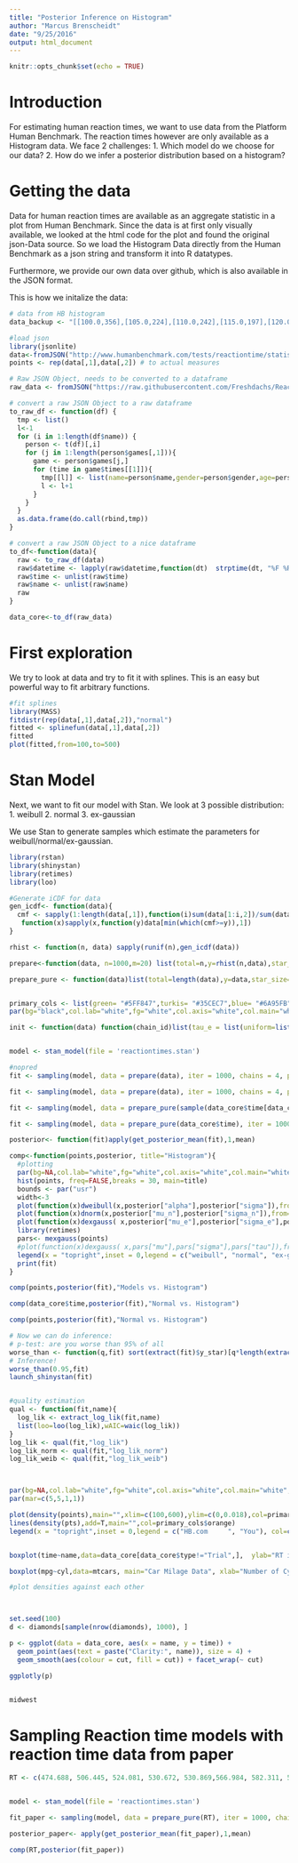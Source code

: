```yaml
---
title: "Posterior Inference on Histogram"
author: "Marcus Brenscheidt"
date: "9/25/2016"
output: html_document
---
```


```r
knitr::opts_chunk$set(echo = TRUE)
```

# Introduction
For estimating human reaction times, we want to use data from the Platform Human Benchmark. The reaction times however are only available as a Histogram data. We face 2 challenges:
1. Which model do we choose for our data?
2. How do we infer a posterior distribution based on a histogram?

# Getting the data
Data for human reaction times are available as an aggregate statistic in a plot from Human Benchmark. Since the data is at first only visually available, we looked at the html code for the plot and found the original json-Data source. So we load the Histogram Data directly from the Human Benchmark as a json string and transform it into R datatypes.

Furthermore, we provide our own data over github, which is also available in the JSON format. 

This is how we initalize the data:

```r
# data from HB histogram
data_backup <- "[[100.0,356],[105.0,224],[110.0,242],[115.0,197],[120.0,124],[125.0,102],[130.0,58],[135.0,42],[140.0,50],[145.0,47],[150.0,132],[155.0,249],[160.0,332],[165.0,487],[170.0,864],[175.0,1297],[180.0,1981],[185.0,3244],[190.0,4383],[195.0,5362],[200.0,6986],[205.0,9344],[210.0,13285],[215.0,15412],[220.0,19350],[225.0,23433],[230.0,25925],[235.0,29517],[240.0,33990],[245.0,36126],[250.0,37764],[255.0,40064],[260.0,40188],[265.0,41213],[270.0,41240],[275.0,39233],[280.0,37815],[285.0,38181],[290.0,34601],[295.0,30424],[300.0,28837],[305.0,26339],[310.0,23172],[315.0,21715],[320.0,19828],[325.0,18128],[330.0,17492],[335.0,15354],[340.0,14415],[345.0,13540],[350.0,12661],[355.0,11716],[360.0,11777],[365.0,10293],[370.0,9459],[375.0,9978],[380.0,8309],[385.0,7715],[390.0,7356],[395.0,7076],[400.0,6733],[405.0,6546],[410.0,5816],[415.0,5564],[420.0,5214],[425.0,4880],[430.0,4914],[435.0,4623],[440.0,4452],[445.0,3777],[450.0,3652],[455.0,3642],[460.0,3851],[465.0,2925],[470.0,2902],[475.0,2888],[480.0,2960],[485.0,2499],[490.0,2515],[495.0,2228],[500.0,840]]"

#load json
library(jsonlite)
data<-fromJSON("http://www.humanbenchmark.com/tests/reactiontime/statistics/data/monthly")
points <- rep(data[,1],data[,2]) # to actual measures

# Raw JSON Object, needs to be converted to a dataframe
raw_data <- fromJSON("https://raw.githubusercontent.com/Freshdachs/Reaction-Times/master/data.json")

# convert a raw JSON Object to a raw dataframe
to_raw_df <- function(df) {
  tmp <- list()
  l<-1
  for (i in 1:length(df$name)) {
    person <- t(df)[,i]
    for (j in 1:length(person$games[,1])){
      game <- person$games[j,]
      for (time in game$times[[1]]){
        tmp[[l]] <- list(name=person$name,gender=person$gender,age=person$age,datetime=game$datetime,type=game$type,time=time)
        l <- l+1
      }
    }
  }
  as.data.frame(do.call(rbind,tmp))
}

# convert a raw JSON Object to a nice dataframe
to_df<-function(data){
  raw <- to_raw_df(data)
  raw$datetime <- lapply(raw$datetime,function(dt)  strptime(dt, "%F %R:%S") )
  raw$time <- unlist(raw$time)
  raw$name <- unlist(raw$name)
  raw
}

data_core<-to_df(raw_data)
```

# First exploration
We try to look at data and try to fit it with splines. This is an easy but powerful way to fit arbitrary functions.
```r
#fit splines
library(MASS)
fitdistr(rep(data[,1],data[,2]),"normal")
fitted <- splinefun(data[,1],data[,2])
fitted
plot(fitted,from=100,to=500)
```

# Stan Model
Next, we want to fit our model with Stan. We look at 3 possible distribution:
  1. weibull
  2. normal
  3. ex-gaussian

We use Stan to generate samples which estimate the parameters for weibull/normal/ex-gaussian.

```r
library(rstan)
library(shinystan)
library(retimes)
library(loo)

#Generate iCDF for data
gen_icdf<- function(data){ 
  cmf <- sapply(1:length(data[,1]),function(i)sum(data[1:i,2])/sum(data[,2]))
   function(x)sapply(x,function(y)data[min(which(cmf>=y)),1])
}

rhist <- function(n, data) sapply(runif(n),gen_icdf(data))

prepare<-function(data, n=1000,m=20) list(total=n,y=rhist(n,data),star_size=m)

prepare_pure <- function(data)list(total=length(data),y=data,star_size=m)


primary_cols <- list(green= "#5FF847",turkis= "#35CEC7",blue= "#6A95FB",pink= "#C63AA0",orange= "#FF8C09",fancy_pink= "#FF0961",dark_blue= "#032F5E")
par(bg="black",col.lab="white",fg="white",col.axis="white",col.main="white")

init <- function(data) function(chain_id)list(tau_e = list(uniform=list(lower=0,upper=100)), sigma_e = list(uniform=list(lower=0,upper=500)), mu_e = list(uniform=list(lower=0,upper=500)))


model <- stan_model(file = 'reactiontimes.stan')

#nopred
fit <- sampling(model, data = prepare(data), iter = 1000, chains = 4, pars=c("alpha","sigma","mu_n", "sigma_n","mu_e","sigma_e","lambda_e","log_lik","log_lik_norm","log_lik_weib"), init=init(data))

fit <- sampling(model, data = prepare(data), iter = 1000, chains = 4, pars=c("alpha","sigma","mu_n", "sigma_n","mu_e","sigma_e","lambda_e","y_star"), init=init(data))

fit <- sampling(model, data = prepare_pure(sample(data_core$time[data_core$type!="Trial"],1000,replace=T)), iter = 1000, chains = 4, pars=c("alpha","sigma","mu_n", "sigma_n","mu_e","sigma_e","lambda_e","log_lik","log_lik_norm","log_lik_weib"), init=init(data))

fit <- sampling(model, data = prepare_pure(data_core$time), iter = 1000, chains = 4, pars=c("alpha","sigma","mu_n", "sigma_n","mu_e","sigma_e","lambda_e","y_star"), init=init(data))

posterior<- function(fit)apply(get_posterior_mean(fit),1,mean)

comp<-function(points,posterior, title="Histogram"){
  #plotting
  par(bg=NA,col.lab="white",fg="white",col.axis="white",col.main="white",lwd=1.5)
  hist(points, freq=FALSE,breaks = 30, main=title)
  bounds <- par("usr")
  width<-3
  plot(function(x)dweibull(x,posterior["alpha"],posterior["sigma"]),from=bounds[1], to=bounds[2], add=T,col=primary_cols$green,lwd=width)
  plot(function(x)dnorm(x,posterior["mu_n"],posterior["sigma_n"]),from=bounds[1], to=bounds[2], add=T,col=primary_cols$turkis,lwd=width)
  plot(function(x)dexgauss( x,posterior["mu_e"],posterior["sigma_e"],posterior["lambda_e"]^-1),from=bounds[1], to=bounds[2], add=T, col=primary_cols$fancy_pink,lwd=width)
  library(retimes)
  pars<- mexgauss(points)
  #plot(function(x)dexgauss( x,pars["mu"],pars["sigma"],pars["tau"]),from=bounds[1], to=bounds[2], add=T, col=primary_cols$orange,lwd=width)
  legend(x = "topright",inset = 0,legend = c("weibull", "normal", "ex-gaussian"), col=c(primary_cols$green,primary_cols$turkis,primary_cols$fancy_pink), lwd=5, cex=.5, horiz = FALSE)
  print(fit)
}

comp(points,posterior(fit),"Models vs. Histogram")

comp(data_core$time,posterior(fit),"Normal vs. Histogram")

comp(points,posterior(fit),"Normal vs. Histogram")

# Now we can do inference:
# p-test: are you worse than 95% of all
worse_than <- function(q,fit) sort(extract(fit)$y_star)[q*length(extract(fit)$y_star)]
# Inference!
worse_than(0.95,fit)
launch_shinystan(fit)


#quality estimation
qual <- function(fit,name){
  log_lik <- extract_log_lik(fit,name)
  list(loo=loo(log_lik),wAIC=waic(log_lik))
}
log_lik <- qual(fit,"log_lik")
log_lik_norm <- qual(fit,"log_lik_norm")
log_lik_weib <- qual(fit,"log_lik_weib")



par(bg=NA,col.lab="white",fg="white",col.axis="white",col.main="white",lwd=1.5)
par(mar=c(5,5,1,1))

plot(density(points),main="",xlim=c(100,600),ylim=c(0,0.018),col=primary_cols$turkis,xlab="RT in ms")
lines(density(pts),add=T,main="",col=primary_cols$orange)
legend(x = "topright",inset = 0,legend = c("HB.com     ", "You"), col=c(primary_cols$turkis,primary_cols$orange), lwd=5, cex=1, horiz = FALSE)


boxplot(time~name,data=data_core[data_core$type!="Trial",],  ylab="RT in ms",names=sort(unique(data_core$name)),las=2,col=primary_cols$fancy_pink)

boxplot(mpg~cyl,data=mtcars, main="Car Milage Data", xlab="Number of Cylinders", ylab="Miles Per Gallon")

#plot densities against each other



set.seed(100)
d <- diamonds[sample(nrow(diamonds), 1000), ]

p <- ggplot(data = data_core, aes(x = name, y = time)) +
  geom_point(aes(text = paste("Clarity:", name)), size = 4) +
  geom_smooth(aes(colour = cut, fill = cut)) + facet_wrap(~ cut)

ggplotly(p)


midwest
```


# Sampling Reaction time models with reaction time data from paper
```r
RT <- c(474.688, 506.445, 524.081, 530.672, 530.869,566.984, 582.311, 582.940, 603.574, 792.358)


model <- stan_model(file = 'reactiontimes.stan')

fit_paper <- sampling(model, data = prepare_pure(RT), iter = 1000, chains = 4, pars=c("alpha","sigma","mu_n", "sigma_n","mu_e","sigma_e","lambda_e"))

posterior_paper<- apply(get_posterior_mean(fit_paper),1,mean)

comp(RT,posterior(fit_paper))
```